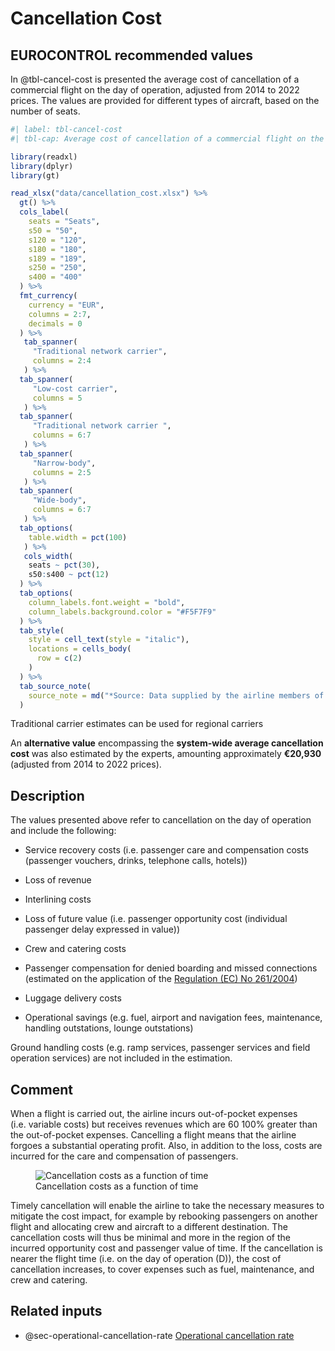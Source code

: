 # Cancellation Cost {#sec-cancellation-cost}

## EUROCONTROL recommended values

In @tbl-cancel-cost is presented the average cost of cancellation of a commercial
flight on the day of operation, adjusted from 2014 to 2022 prices. The values 
are provided for different types of aircraft, based on the number of seats.

```r
#| label: tbl-cancel-cost
#| tbl-cap: Average cost of cancellation of a commercial flight on the day of operation

library(readxl)
library(dplyr)
library(gt)

read_xlsx("data/cancellation_cost.xlsx") %>% 
  gt() %>% 
  cols_label(
    seats = "Seats",
    s50 = "50",
    s120 = "120",
    s180 = "180",
    s189 = "189",
    s250 = "250",
    s400 = "400"
  ) %>% 
  fmt_currency(
    currency = "EUR",
    columns = 2:7,
    decimals = 0
  ) %>% 
   tab_spanner(
     "Traditional network carrier",
     columns = 2:4
   ) %>% 
  tab_spanner(
     "Low-cost carrier",
     columns = 5
   ) %>% 
  tab_spanner(
     "Traditional network carrier ",
     columns = 6:7
   ) %>% 
  tab_spanner(
     "Narrow-body",
     columns = 2:5
   ) %>% 
  tab_spanner(
     "Wide-body",
     columns = 6:7
   ) %>% 
  tab_options(
    table.width = pct(100)
   ) %>% 
   cols_width(
    seats ~ pct(30),
    s50:s400 ~ pct(12)
  ) %>% 
  tab_options(
    column_labels.font.weight = "bold",
    column_labels.background.color = "#F5F7F9"
  ) %>% 
  tab_style(
    style = cell_text(style = "italic"),
    locations = cells_body(
      row = c(2)
    )
  ) %>% 
  tab_source_note(
    source_note = md("*Source: Data supplied by the airline members of the SESAR CBA team and expert judgment derived from an analysis of 2012 total flights carried out in Europe*")
  )
```

:::{.callout-note}
Traditional carrier estimates can be used for regional carriers
:::

An **alternative value** encompassing the **system-wide average cancellation cost**
was also estimated by the experts, amounting approximately **€20,930**
(adjusted from 2014 to 2022 prices).

## Description

The values presented above refer to cancellation on the day of operation and include the following:

* Service recovery costs (i.e. passenger care and compensation costs (passenger vouchers, drinks, telephone calls, hotels))

* Loss of revenue

* Interlining costs

* Loss of future value (i.e. passenger opportunity cost (individual passenger delay expressed in value))

* Crew and catering costs

* Passenger compensation for denied boarding and missed connections (estimated on the application of the [Regulation (EC) No 261/2004](https://eur-lex.europa.eu/legal-content/EN/TXT/?uri=CELEX%3A32004R0261#:~:text=Regulation%20%28EC%29%20No%20261%2F2004%20of%20the%20European%20Parliament,of%20flights%2C%20and%20repealing%20Regulation%20%28EEC%29%20No%20295%2F91))

* Luggage delivery costs

* Operational savings (e.g. fuel, airport and navigation fees, maintenance, handling outstations, lounge outstations)

Ground handling costs (e.g. ramp services, passenger services and field operation services) are not included in the estimation.

## Comment

When a flight is carried out, the airline incurs out-of-pocket expenses (i.e. variable costs) but receives revenues which are 60 100% greater than the out-of-pocket expenses. Cancelling a flight means that the airline forgoes a substantial operating profit. Also, in addition to the loss, costs are incurred for the care and compensation of passengers. 

![Cancellation costs as a function of time](figures/cancellation_function.svg){#fig-cancel-function}

Timely cancellation will enable the airline to take the necessary measures to mitigate the cost impact, for example by rebooking passengers on another flight and allocating crew and aircraft to a different destination. The cancellation costs will thus be minimal and more in the region of the incurred opportunity cost and passenger value of time. If the cancellation is nearer the flight time (i.e. on the day of operation (D)), the cost of cancellation increases, to cover expenses such as fuel, maintenance, and crew and catering.

## Related inputs

* @sec-operational-cancellation-rate [Operational cancellation rate](#sec-operational-cancellation-rate)
